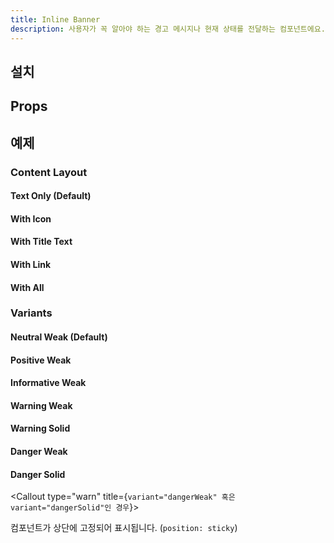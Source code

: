 ```yaml
---
title: Inline Banner
description: 사용자가 꼭 알아야 하는 경고 메시지나 현재 상태를 전달하는 컴포넌트에요.
---
```


<ComponentExample name="inline-banner-preview" />

## 설치

<Installation name="inline-banner" />

## Props

<AutoTypeTable
  path="./registry/ui/inline-banner.tsx"
  name="InlineBannerProps"
/>

## 예제

### Content Layout

#### Text Only (Default)

<ComponentExample name="inline-banner-text-only" />

#### With Icon

<ComponentExample name="inline-banner-with-icon" />

#### With Title Text

<ComponentExample name="inline-banner-with-title-text" />

#### With Link

<ComponentExample name="inline-banner-with-link" />

#### With All

<ComponentExample name="inline-banner-with-all" />

### Variants

#### Neutral Weak (Default)

<ComponentExample name="inline-banner-neutral-weak" />

#### Positive Weak

<ComponentExample name="inline-banner-positive-weak" />

#### Informative Weak

<ComponentExample name="inline-banner-informative-weak" />

#### Warning Weak

<ComponentExample name="inline-banner-warning-weak" />

#### Warning Solid

<ComponentExample name="inline-banner-warning-solid" />

#### Danger Weak

<ComponentExample name="inline-banner-danger-weak" />

#### Danger Solid

<ComponentExample name="inline-banner-danger-solid" />

<Callout type="warn" title={`variant="dangerWeak" 혹은 variant="dangerSolid"인 경우`}>

컴포넌트가 상단에 고정되어 표시됩니다. (`position: sticky`)

</Callout>

<StackflowExample name="inline-banner-activity" />
